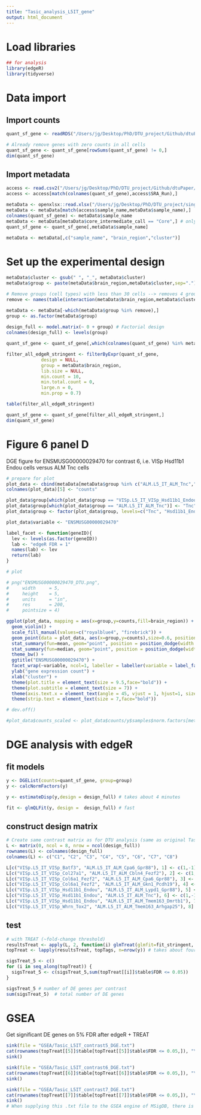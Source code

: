 ```yaml
---
title: "Tasic_analysis_L5IT_gene"
output: html_document
---
```


# Load libraries

```r
## for analysis
library(edgeR)
library(tidyverse)
```

# Data import

## Import counts

```r
quant_sf_gene <- readRDS("/Users/jg/Desktop/PhD/DTU_project/Github/dtuPaper/Data/Tasic_case_data/quantsf_counts_gene_L5IT")

# Already remove genes with zero counts in all cells
quant_sf_gene <- quant_sf_gene[rowSums(quant_sf_gene) != 0,]
dim(quant_sf_gene)
```

## Import metadata

```r
access <- read.csv2("/Users/jg/Desktop/PhD/DTU_project/Github/dtuPaper/Data/Tasic_data/GSE115746_accession_table.csv",sep = "\t")
access <- access[match(colnames(quant_sf_gene),access$SRA_Run),]

metaData <- openxlsx::read.xlsx("/Users/jg/Desktop/PhD/DTU_project/single_cell/Tasic/supplementary_tables/Supplementary_Table_10_Full_Metadata.xlsx")
metaData <- metaData[match(access$sample_name,metaData$sample_name),]
colnames(quant_sf_gene) <- metaData$sample_name
metaData <- metaData[metaData$core_intermediate_call == "Core",] # only retain cell that were unambiguously assigned to a certain cell type (cluster)
quant_sf_gene <- quant_sf_gene[,metaData$sample_name]

metaData <- metaData[,c("sample_name", "brain_region","cluster")]
```

# Set up the experimental design

```r
metaData$cluster <- gsub(" ", "_", metaData$cluster)
metaData$group <- paste(metaData$brain_region,metaData$cluster,sep=".")

# Remove groups (cell types) with less than 30 cells --> removes 4 groups
remove <- names(table(interaction(metaData$brain_region,metaData$cluster))[table(interaction(metaData$brain_region,metaData$cluster)) < 30])

metaData <- metaData[-which(metaData$group %in% remove),]
group <- as.factor(metaData$group)
 
design_full <- model.matrix(~ 0 + group) # Factorial design
colnames(design_full) <- levels(group)

quant_sf_gene <- quant_sf_gene[,which(colnames(quant_sf_gene) %in% metaData$sample_name)]
```

```r
filter_all_edgeR_stringent <- filterByExpr(quant_sf_gene,
             design = NULL,
             group = metaData$brain_region,
             lib.size = NULL,
             min.count = 10,
             min.total.count = 0,
             large.n = 0,
             min.prop = 0.7)

table(filter_all_edgeR_stringent)

quant_sf_gene <- quant_sf_gene[filter_all_edgeR_stringent,]
dim(quant_sf_gene)
```

# Figure 6 panel D

DGE figure for ENSMUSG00000029470 for contrast 6, i.e. VISp Hsd11b1 Endou cells versus ALM Tnc cells 

```r
# prepare for plot
plot_data <- cbind(metaData[metaData$group %in% c("ALM.L5_IT_ALM_Tnc","VISp.L5_IT_VISp_Hsd11b1_Endou"),],quant_sf_gene["ENSMUSG00000029470",metaData$group %in% c("ALM.L5_IT_ALM_Tnc","VISp.L5_IT_VISp_Hsd11b1_Endou")]) ## sample order is the same for both dataframes so we can do this
colnames(plot_data)[5] <- "counts"

plot_data$group[which(plot_data$group == "VISp.L5_IT_VISp_Hsd11b1_Endou")] <- "Hsd11b1_Endou"
plot_data$group[which(plot_data$group == "ALM.L5_IT_ALM_Tnc")] <- "Tnc"
plot_data$group <- factor(plot_data$group, levels=c("Tnc", "Hsd11b1_Endou"))

plot_data$variable <- "ENSMUSG00000029470"

label_facet <- function(geneID){
  lev <- levels(as.factor(geneID))
  lab <- "edgeR FDR = 1"
  names(lab) <- lev
  return(lab)
}

# plot

# png("ENSMUSG00000029470_DTU.png",
#     width     = 5,
#     height    = 5,
#     units     = "in",
#     res       = 200,
#     pointsize = 4)

ggplot(plot_data, mapping = aes(x=group,y=counts,fill=brain_region)) +
  geom_violin() +
  scale_fill_manual(values=c("royalblue4", "firebrick")) +
  geom_point(data = plot_data, aes(x=group,y=counts),size=0.6, position = position_jitterdodge(jitter.width = 0.7,jitter.height = 0, dodge.width = 0.9)) +
  stat_summary(fun=mean, geom="point", position = position_dodge(width = 0.9), shape=18, size=4, colour = "cyan") + 
  stat_summary(fun=median, geom="point", position = position_dodge(width = 0.9), shape=18, size=3, colour = "green4") +
  theme_bw() +
  ggtitle("ENSMUSG00000029470") +
  facet_wrap(~variable, ncol=1, labeller = labeller(variable = label_facet(plot_data$variable))) +
  ylab("gene expression count") +
  xlab("cluster") +
  theme(plot.title = element_text(size = 9.5,face="bold")) +
  theme(plot.subtitle = element_text(size = 7)) +
  theme(axis.text.x = element_text(angle = 45, vjust = 1, hjust=1, size=8)) +
  theme(strip.text = element_text(size = 7,face="bold"))

# dev.off()

#plot_data$counts_scaled <- plot_data$counts/y$samples$norm.factors[metaData$group %in% c("ALM.L5_IT_ALM_Tnc","VISp.L5_IT_VISp_Hsd11b1_Endou")]
```

# DGE analysis with edgeR

## fit models

```r
y <- DGEList(counts=quant_sf_gene, group=group)
y <- calcNormFactors(y)

y <- estimateDisp(y,design = design_full) # takes about 4 minutes

fit <- glmQLFit(y, design =  design_full) # fast
```

## construct design matrix

```r
# Create same contrast matrix as for DTU analysis (same as original Tasic et al. analysis)
L <- matrix(0, ncol = 8, nrow = ncol(design_full))
rownames(L) <- colnames(design_full)
colnames(L) <- c("C1", "C2", "C3", "C4", "C5", "C6", "C7", "C8")

L[c("VISp.L5_IT_VISp_Batf3", "ALM.L5_IT_ALM_Cpa6_Gpr88"), 1] <- c(1,-1)
L[c("VISp.L5_IT_VISp_Col27a1", "ALM.L5_IT_ALM_Cbln4_Fezf2"), 2] <- c(1,-1)
L[c("VISp.L5_IT_VISp_Col6a1_Fezf2", "ALM.L5_IT_ALM_Cpa6_Gpr88"), 3] <- c(1,-1)
L[c("VISp.L5_IT_VISp_Col6a1_Fezf2", "ALM.L5_IT_ALM_Gkn1_Pcdh19"), 4] <- c(1,-1)
L[c("VISp.L5_IT_VISp_Hsd11b1_Endou", "ALM.L5_IT_ALM_Lypd1_Gpr88"), 5] <- c(1,-1)
L[c("VISp.L5_IT_VISp_Hsd11b1_Endou", "ALM.L5_IT_ALM_Tnc"), 6] <- c(1,-1)
L[c("VISp.L5_IT_VISp_Hsd11b1_Endou", "ALM.L5_IT_ALM_Tmem163_Dmrtb1"), 7] <- c(1,-1)
L[c("VISp.L5_IT_VISp_Whrn_Tox2", "ALM.L5_IT_ALM_Tmem163_Arhgap25"), 8] <- c(1,-1)
```

## test

```r
# with TREAT (~fold-change threshold)
resultsTreat <- apply(L, 2, function(i) glmTreat(glmfit=fit_stringent, contrast=i, lfc=1))
topTreat <- lapply(resultsTreat, topTags, n=nrow(y)) # takes about four minutes

sigsTreat_5 <- c()
for (i in seq_along(topTreat)) {
  sigsTreat_5 <- c(sigsTreat_5,sum(topTreat[[i]]$table$FDR <= 0.05))
}

sigsTreat_5 # number of DE genes per contrast
sum(sigsTreat_5)  # total number of DE genes
```

# GSEA

Get significant DE genes on 5% FDR after edgeR + TREAT

```r
sink(file = "GSEA/Tasic_L5IT_contrast5_DGE.txt")
cat(rownames(topTreat[[5]]$table[topTreat[[5]]$table$FDR <= 0.05,]), "\n")
sink()

sink(file = "GSEA/Tasic_L5IT_contrast6_DGE.txt")
cat(rownames(topTreat[[6]]$table[topTreat[[6]]$table$FDR <= 0.05,]), "\n")
sink()

sink(file = "GSEA/Tasic_L5IT_contrast7_DGE.txt")
cat(rownames(topTreat[[7]]$table[topTreat[[7]]$table$FDR <= 0.05,]), "\n")
sink()
# When supplying this .txt file to the GSEA engine of MSigDB, there is strong evidence for enrichment in the biological processes related to synapses, neuron projection, which are very interesting in the context of the Tasic et al. paper.
```

